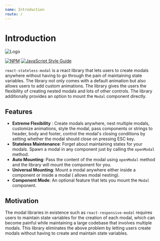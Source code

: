 ```yaml
---
name: Introduction
route: /
---
```


# Introduction

![Logo](modal.png)

[![NPM](https://img.shields.io/npm/v/react-stateless-modal.svg)](https://www.npmjs.com/package/react-stateless-modal) [![JavaScript Style Guide](https://img.shields.io/badge/code_style-standard-brightgreen.svg)](https://standardjs.com)

`react-stateless-modal` is a react library that lets users to create modals anywhere without having to go through the pain of maintaining state variables. The library not only comes with a default animation but also allows users to add custom animations. The library gives the users the flexibility of creating nested modals and lots of other controls. The library additionally provides an option to mount the `Modal` component directly. 

## Features

- **Extreme Flexibility** : Create modals anywhere, nest multiple modals, customize animations, style the modal, pass components or strings to header, body and footer, control the modal's closing conditions by setting whether the modal should close on pressing ESC key.
- **Stateless Maintenance**: Forget about maintaining states for your modals. Spawn a modal in any component just by calling the `openModal` method.
- **Auto Mounting**: Pass the content of the modal using `openModal` method and the library will mount the component for you.
- **Universal Mounting**: Mount a modal anywhere either inside a component or inside a modal ( allows modal nesting).
- **Component Mode**: An optional feature that lets you mount the `Modal` component.

## Motivation

The modal libraries in existence such as `react-responsive-modal` requires users to maintain state variables for the creation of each modal, which can become painful while maintaining a large codebase that involves multiple modals. This library eliminates the above problem by letting users create modals without having to create and maintain state variables.